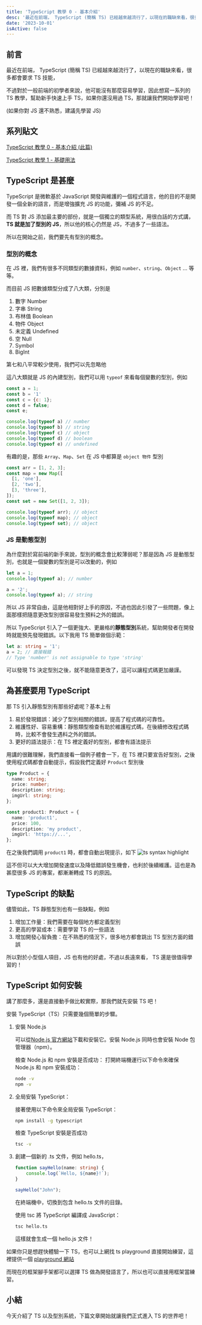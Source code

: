 ```yaml
---
title: 'TypeScript 教學 0 - 基本介紹'
desc: '最近在前端， TypeScript (簡稱 TS) 已經越來越流行了，以現在的職缺來看，很多都會要求 TS 技能，不過對於一般前端的初學者來說，他可能沒有那麼容易學習，因此想寫一系列的 TS 教學，幫助新手快速上手 TS，如果你還沒用過 TS，那就讓我們開始學習吧！'
date: '2023-10-01'
isActive: false
---
```


## 前言

最近在前端， TypeScript (簡稱 TS) 已經越來越流行了，以現在的職缺來看，很多都會要求 TS 技能，

不過對於一般前端的初學者來說，他可能沒有那麼容易學習，因此想寫一系列的 TS 教學，幫助新手快速上手 TS，如果你還沒用過 TS，那就讓我們開始學習吧！

(如果你對 JS 還不熟悉，建議先學習 JS)

## 系列貼文

[TypeScript 教學 0 - 基本介紹 (此篇)](/articles/ts/0-intro)

[TypeScript 教學 1 - 基礎用法](/articles/ts/1-basic)

## TypeScript 是甚麼

TypeScript 是微軟基於 JavaScript 開發與維護的一個程式語言，他的目的不是開發一個全新的語言，而是增強擴充 JS 的功能，彌補 JS 的不足。

而 TS 對 JS 添加最主要的部份，就是一個獨立的類型系統，用很白話的方式講，**TS 就是加了型別的 JS**，所以他的核心仍然是 JS，不過多了一些語法。

所以在開始之前，我們要先有型別的概念。

### 型別的概念

在 JS 裡，我們有很多不同類型的數據資料，例如 `number`、`string`、`Object` ... 等等。

而目前 JS 把數據類型分成了八大類，分別是

1. 數字 Number
2. 字串 String
3. 布林值 Boolean
4. 物件 Object
5. 未定義 Undefined
6. 空 Null
7. Symbol
8. BigInt

第七和八平常較少使用，我們可以先忽略他

這八大類就是 JS 的內建型別，我們可以用 `typeof` 來看每個變數的型別，例如

```js
const a = 1;
const b = '1'
const c = {c: 1};
const d = false;
const e;

console.log(typeof a) // number
console.log(typeof b) // string
console.log(typeof c) // object
console.log(typeof d) // boolean
console.log(typeof e) // undefined
```

有趣的是，那些 `Array`、`Map`、`Set` 在 JS 中都算是 `object 物件` 型別

```js
const arr = [1, 2, 3];
const map = new Map([
  [1, 'one'],
  [2, 'two'],
  [3, 'three'],
]);
const set = new Set([1, 2, 3]);

console.log(typeof arr); // object
console.log(typeof map); // object
console.log(typeof set); // object
```

### JS 是動態型別

為什麼對於寫前端的新手來說，型別的概念會比較薄弱呢？那是因為 JS 是動態型別，也就是一個變數的型別是可以改動的，例如

```js
let a = 1;
console.log(typeof a); // number

a = '2';
console.log(typeof a); // string
```

所以 JS 非常自由，這是他相對好上手的原因，不過也因此引發了一些問題，像上面那樣把隨意更改型別很容易發生預料之外的錯誤。

所以 TypeScript 引入了一個更強大、更嚴格的**靜態型別**系統，幫助開發者在開發時就能預先發現錯誤。以下我用 TS 簡單做個示範：

```ts
let a: string = '1';
a = 2; // 直接報錯
// Type 'number' is not assignable to type 'string'
```

可以發現 TS 決定型別之後，就不能隨意更改了，這可以讓程式碼更加嚴謹。

## 為甚麼要用 TypeScript

那 TS 引入靜態型別有那些好處呢？基本上有

1. 易於發現錯誤：減少了型別相關的錯誤，提高了程式碼的可靠性。
2. 維護性好、容易重構：靜態類型檢查有助於維護程式碼，在後續修改程式碼時，比較不會發生遇料之外的錯誤。
3. 更好的語法提示：在 TS 裡定義好的型別，都會有語法提示

用講的很難理解，我們直接看一個例子體會一下，在 TS 裡只要宣告好型別，之後使用程式碼都會自動提示，假設我們定義好 `Product` 型別後

```ts
type Product = {
  name: string;
  price: number;
  description: string;
  imgUrl: string;
};

const product1: Product = {
  name: 'product1',
  price: 100,
  description: 'my product',
  imgUrl: 'https://...',
};
```

在之後我們調用 `product1` 時，都會自動出現提示，如下
![ts syntax highlight](/images/ts/0-intro/syntax.png)

這不但可以大大增加開發速度以及降低錯誤發生機會，也利於後續維護。這也是為甚麼很多 JS 的專案，都漸漸轉成 TS 的原因。

## TypeScript 的缺點

儘管如此，TS 靜態型別也有一些缺點，例如

1. 增加工作量：我們需要在每個地方都定義型別
2. 更高的學習成本：需要學習 TS 的一些語法
3. 增加開發心智負擔：在不熟悉的情況下，很多地方都會跳出 TS 型別方面的錯誤

所以對於小型個人項目，JS 也有他的好處，不過以長遠來看， TS 還是很值得學習的！

## TypeScript 如何安裝

講了那麼多，還是直接動手做比較實際，那我們就先安裝 TS 吧！

安裝 TypeScript（TS）只需要幾個簡單的步驟。

1. 安裝 Node.js

   可以從[Node.js 官方網站](（https://nodejs.org/）)下載和安裝它。安裝 Node.js 同時也會安裝 Node 包管理器（npm）。

   檢查 Node.js 和 npm 安裝是否成功： 打開終端機運行以下命令來確保 Node.js 和 npm 安裝成功：

   ```bash
   node -v
   npm -v
   ```

2. 全局安裝 TypeScript：

   接著使用以下命令來全局安裝 TypeScript：

   ```bash
   npm install -g typescript
   ```

   檢查 TypeScript 安裝是否成功

   ```bash
   tsc -v
   ```

3. 創建一個新的 .ts 文件，例如 hello.ts，

   ```typescript:hello.ts
   function sayHello(name: string) {
       console.log(`Hello, ${name}!`);
   }

   sayHello("John");
   ```

   在終端機中，切換到包含 hello.ts 文件的目錄。

   使用 tsc 將 TypeScript 編譯成 JavaScript：

   ```bash
   tsc hello.ts
   ```

   這樣就會生成一個 hello.js 文件！

如果你只是想趕快體驗一下 TS，也可以上網找 ts playground 直接開始練習，這裡提供一個 [playground 網站](https://www.typescriptlang.org/play)

而現在的框架腳手架都可以選擇 TS 做為開發語言了，所以也可以直接用框架當練習。

## 小結

今天介紹了 TS 以及型別系統，下篇文章開始就讓我們正式進入 TS 的世界吧！
